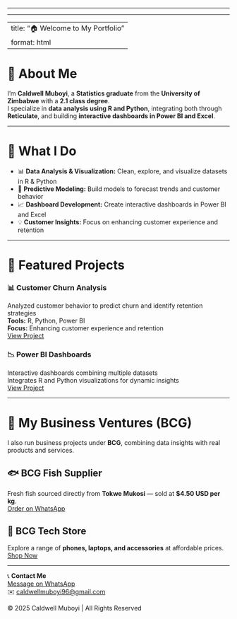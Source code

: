 ------------------------------------------------------------------------

------------------------------------------------------------------------

---
title: "🏠 Welcome to My Portfolio"
format: html
---

# 👋 About Me

I'm **Caldwell Muboyi**, a **Statistics graduate** from the **University of Zimbabwe** with a **2.1 class degree**.\
I specialize in **data analysis using R and Python**, integrating both through **Reticulate**, and building **interactive dashboards in Power BI and Excel**.

------------------------------------------------------------------------

# 💼 What I Do

-   📊 **Data Analysis & Visualization:** Clean, explore, and visualize datasets in R & Python\
-   🤖 **Predictive Modeling:** Build models to forecast trends and customer behavior\
-   📈 **Dashboard Development:** Create interactive dashboards in Power BI and Excel\
-   💡 **Customer Insights:** Focus on enhancing customer experience and retention

------------------------------------------------------------------------

# 🧾 Featured Projects

### 📊 Customer Churn Analysis

Analyzed customer behavior to predict churn and identify retention strategies\
**Tools:** R, Python, Power BI\
**Focus:** Enhancing customer experience and retention\
[View Project](https://rpubs.com/Caldwell_Muboyi)

### 📉 Power BI Dashboards

Interactive dashboards combining multiple datasets\
Integrates R and Python visualizations for dynamic insights\
[View Project](#)

------------------------------------------------------------------------

# 🏪 My Business Ventures (BCG)

I also run business projects under **BCG**, combining data insights with real products and services.

## 🐟 BCG Fish Supplier

Fresh fish sourced directly from **Tokwe Mukosi** — sold at **\$4.50 USD per kg**.\
[Order on WhatsApp](https://wa.me/263718834476){.btn .btn-success target="_blank"}

## 📱 BCG Tech Store

Explore a range of **phones, laptops, and accessories** at affordable prices.\
[Shop Now](https://github.com/Caldwellmuboyi96/BCG-Tech-Store){.btn .btn-primary target="_blank"}

------------------------------------------------------------------------

📞 **Contact Me**\
[Message on WhatsApp](https://wa.me/263718834476){.btn .btn-success target="_blank"}\
✉️ [caldwellmuboyi96\@gmail.com](mailto:caldwellmuboyi96@gmail.com)

© 2025 Caldwell Muboyi \| All Rights Reserved
